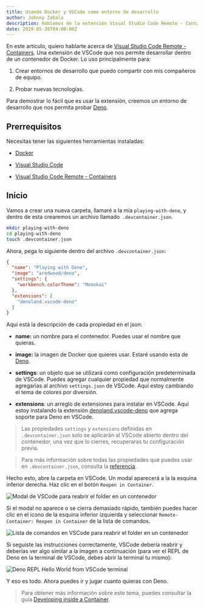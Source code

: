 ```yaml
---
title: Usando Docker y VSCode como entorno de desarrollo
author: Johnny Zabala
description: Hablemos de la extensión Visual Studio Code Remote - Containers y de cómo usarla para mejorar nuestro entorno de desarrollo.
date: 2020-05-30T04:00:00Z
---
```


En este artículo, quiero hablarte acerca de [Visual Studio Code Remote - Containers](https://marketplace.visualstudio.com/items?itemName=ms-vscode-remote.remote-containers). Una extensión de VSCode que nos permite desarrollar dentro de un contenedor de Docker. Lo uso principalmente para:

1. Crear entornos de desarrollo que puedo compartir con mis compañeros de equipo.

1. Probar nuevas tecnologías.

Para demostrar lo fácil que es usar la extensión, creemos un entorno de desarrollo que nos permita probar [Deno](https://deno.land/).

## Prerrequisitos

Necesitas tener las siguientes herramientas instaladas:

- [Docker](https://docs.docker.com/)

- [Visual Studio Code](https://code.visualstudio.com/Download)

- [Visual Studio Code Remote - Containers](https://marketplace.visualstudio.com/items?itemName=ms-vscode-remote.remote-containers)

## Inicio

Vamos a crear una nueva carpeta, llamaré a la mía `playing-with-deno`, y dentro de esta crearemos un archivo llamado` .devcontainer.json`.

```bash
mkdir playing-with-deno
cd playing-with-deno
touch .devcontainer.json
```

Ahora, pega lo siguiente dentro del archivo `.devcontainer.json`:

```json
{
  "name": "Playing with Deno",
  "image": "aredwood/deno",
  "settings": {
    "workbench.colorTheme": "Monokai"
  },
  "extensions": [
    "denoland.vscode-deno"
  ]
}
```

Aquí está la descripción de cada propiedad en el json:

- **name:** un nombre para el contenedor. Puedes usar el nombre que quieras.

- **image:** la imagen de Docker que quieres usar. Estaré usando esta de [Deno](https://hub.docker.com/r/aredwood/deno).

- **settings**: un objeto que se utilizará como configuración predeterminada de VSCode. Puedes agregar cualquier propiedad que normalmente agregarías al archivo `settings.json` de VSCode. Aquí estoy cambiando el tema de colores por diversión.

- **extensions**: un arreglo de extensiones para instalar en VSCode. Aquí estoy instalando la extensión [denoland.vscode-deno](https://marketplace.visualstudio.com/items?itemName=denoland.vscode-deno) que agrega soporte para Deno en VSCode.

> Las propiedades `settings` y `extensions` definidas en `.devcontainer.json` solo se aplicarán al VSCode abierto dentro del contenedor, una vez que lo cierres, recuperaras tu configuración previa.

> Para más información sobre todas las propiedades que puedes usar en `.devcontainer.json`, consulta la [referencia](https://code.visualstudio.com/docs/remote/containers#_devcontainerjson-reference).

Hecho esto, abre la carpeta en VSCode. Un modal aparecerá a la la esquina inferior derecha. Haz clic en el botón `Reopen in Container`.

![Modal de VSCode para reabrir el folder en un contenedor](./images/reopen-in-container-modal.png)

Si el modal no aparece o se cierra demasiado rápido, también puedes hacer clic en el icono de la esquina inferior izquierda y seleccionar `Remote-Container: Reopen in Container` de la lista de comandos.

![Lista de comandos en VSCode para reabrir el folder en un contenedor](./images/reopen-in-container-command.png)

Si seguiste las instrucciones correctamente, VSCode debería reabrir y deberías ver algo similar a la imagen a continuación (para ver el REPL de Deno en la terminal de VSCode, debes abrir la terminal tu mismo):

![Deno REPL Hello World from VSCode terminal](./images/deno-repl-hello-world.png)

Y eso es todo. Ahora puedes ir y jugar cuanto quieras con Deno.

> Para obtener más información sobre este tema, puedes consultar la guía [Developing inside a Container](https://code.visualstudio.com/docs/remote/containers).